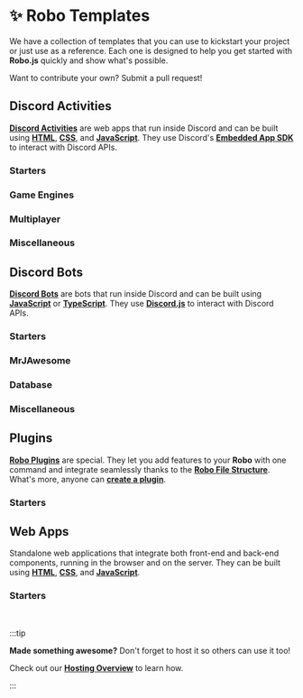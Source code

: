 
# ✨ Robo Templates

We have a collection of templates that you can use to kickstart your project or just use as a reference. Each one is designed to help you get started with **Robo.js** quickly and show what's possible.

Want to contribute your own? Submit a pull request!

<CardContainer>
	<Card
		href="https://github.com/Wave-Play/robo.js/blob/main/CONTRIBUTING.md"
		title="📝 Contributing"
		description="How to contribute to Robo.js"
	/>
</CardContainer>

## Discord Activities

**[Discord Activities](../discord-activities/getting-started)** are web apps that run inside Discord and can be built using **[HTML](https://developer.mozilla.org/en-US/docs/Web/HTTP)**, **[CSS](https://developer.mozilla.org/en-US/docs/Web/CSS)**, and **[JavaScript](https://developer.mozilla.org/en-US/docs/Web/JavaScript)**. They use Discord's **[Embedded App SDK](https://github.com/discord/embedded-app-sdk/)** to interact with Discord APIs.

### Starters

<CardContainer>
	<Card
		href="./discord-activities/vanilla-js"
		title="📦 Vanilla (JS)"
		description="A basic JavaScript template without any UI libraries."
	/>
	<Card
		href="./discord-activities/vanilla-ts"
		title="📦 Vanilla (TS)"
		description="A basic TypeScript template without any UI libraries."
	/>
	<Card
		href="./discord-activities/react-js"
		title="📦 React (JS)"
		description="A basic JavaScript template using React."
	/>
	<Card
		href="./discord-activities/react-ts"
		title="📦 React (TS)"
		description="A basic TypeScript template using React."
	/>
</CardContainer>

### Game Engines

<CardContainer>
	<Card
		href="./discord-activities/unity"
		title="📦 Unity"
		description="A basic Unity template for Discord Activities."
	/>
</CardContainer>

### Multiplayer

<CardContainer>
	<Card
		href="./discord-activities/react-colyseus-ts"
		title="📦 Multiplayer Colyseus (TS)"
		description="A simplified TypeScript template using Colyseus."
	/>
	<Card
		href="./discord-activities/react-multiplayer-video-ts"
		title="📦 Multiplayer Video (TS)"
		description="Control a video player with friends using React."
	/>
</CardContainer>

### Miscellaneous

<CardContainer>
	<Card
		href="./discord-activities/react-music-proxy-ts"
		title="📦 Music Player Proxy (TS)"
		description="A music player proxying external audio using React."
	/>
	<Card
		href="./discord-activities/react-tailwind-ts"
		title="📦 TailwindCSS (TS)"
		description="A basic TypeScript template using Tailwind CSS."
	/>
	<Card
		href="./discord-activities/react-tailwind-shadcn-ts"
		title="📦 TailwindCSS + shadcn/ui"
		description="A basic TypeScript template using Tailwind and shadcn."
	/>
	<Card
		href="./discord-activities/react-trpc-ts"
		title="📦 tRPC (TS)"
		description="A basic TypeScript template using tRPC and React."
	/>
</CardContainer>

## Discord Bots

**[Discord Bots](../discord-bots/getting-started)** are bots that run inside Discord and can be built using **[JavaScript](https://developer.mozilla.org/en-US/docs/Web/JavaScript)** or **[TypeScript](https://www.typescriptlang.org/)**. They use **[Discord.js](https://discord.js.org/)** to interact with Discord APIs.

### Starters

<CardContainer>
	<Card href="./discord-bots/starter-js" title="📦 Starter (JS)" description="A basic JavaScript bot using Robo.js." />
	<Card href="./discord-bots/starter-ts" title="📦 Starter (TS)" description="A basic TypeScript bot using Robo.js." />
</CardContainer>

### MrJAwesome

<CardContainer>
	<Card
		href="./discord-bots/mrjawesome-dev-toolkit-js"
		title="📦 Dev Toolkit (JS)"
		description="An all-in-one toolkit for developers by MrJAwesome."
	/>
	<Card
		href="./discord-bots/mrjawesome-dev-toolkit-ts"
		title="📦 Dev Toolkit (TS)"
		description="An all-in-one toolkit for developers by MrJAwesome."
	/>
	<Card
		href="./discord-bots/mrjawesome-slash-commands-js"
		title="📦 Slash Command Package (JS)"
		description="Quickstart for creating slash commands by MrJAwesome."
	/>
	<Card
		href="./discord-bots/mrjawesome-slash-commands-ts"
		title="📦 Slash Command Package (TS)"
		description="Quickstart for creating slash commands by MrJAwesome."
	/>
</CardContainer>

### Database

<CardContainer>
	<Card href="./discord-bots/mongodb-ts" title="📦 MongoDB (TS)" description="A bot using MongoDB and TypeScript." />
	<Card
		href="./discord-bots/postgres-ts"
		title="📦 PostgreSQL (TS)"
		description="A bot using PostgreSQL and TypeScript."
	/>
	<Card href="./discord-bots/prisma-ts" title="📦 Prisma (TS)" description="A bot using Prisma ORM and TypeScript." />
</CardContainer>

### Miscellaneous

<CardContainer>
	<Card
		href="./discord-bots/ai-chatbot-ts"
		title="📦 AI Chatbot (TS)"
		description="A chatbot using @robojs/ai and TypeScript."
	/>
	<Card
		href="./discord-bots/analytics-ts"
		title="📦 Analytics (TS)"
		description="Track bot usage over time. A TypeScript bot."
	/>
	<Card href="./discord-bots/economy-ts" title="📦 Economy (TS)" description="An economy bot using Robo.js." />
	<Card
		href="./discord-bots/purrth-vader-ts"
		title="📦 Purrth Vader (TS)"
		description="A user-installable AI companion."
	/>
</CardContainer>

## Plugins

**[Robo Plugins](../plugins/overview)** are special. They let you add features to your **Robo** with one command and integrate seamlessly thanks to the **[Robo File Structure](./robojs/files)**. What's more, anyone can **[create a plugin](./create-robo/plugins)**.

### Starters

<CardContainer>
	<Card
		href="./templates/plugins/starter-plugin-js"
		title="📦 Starter (JS)"
		description="A basic JavaScript plugin for Robo.js."
	/>
</CardContainer>

## Web Apps

Standalone web applications that integrate both front-end and back-end components, running in the browser and on the server. They can be built using **[HTML](https://developer.mozilla.org/en-US/docs/Web/HTTP)**, **[CSS](https://developer.mozilla.org/en-US/docs/Web/CSS)**, and **[JavaScript](https://developer.mozilla.org/en-US/docs/Web/JavaScript)**.

### Starters

<CardContainer>
	<Card href="./web-apps/react-js" title="📦 React (JS)" description="A basic JavaScript web app using Robo.js." />
	<Card href="./web-apps/react-ts" title="📦 React (TS)" description="A basic TypeScript web app using Robo.js." />
</CardContainer>

<br />

:::tip

**Made something awesome?** Don't forget to host it so others can use it too!

Check out our **[Hosting Overview](../hosting/overview)** to learn how.

:::
